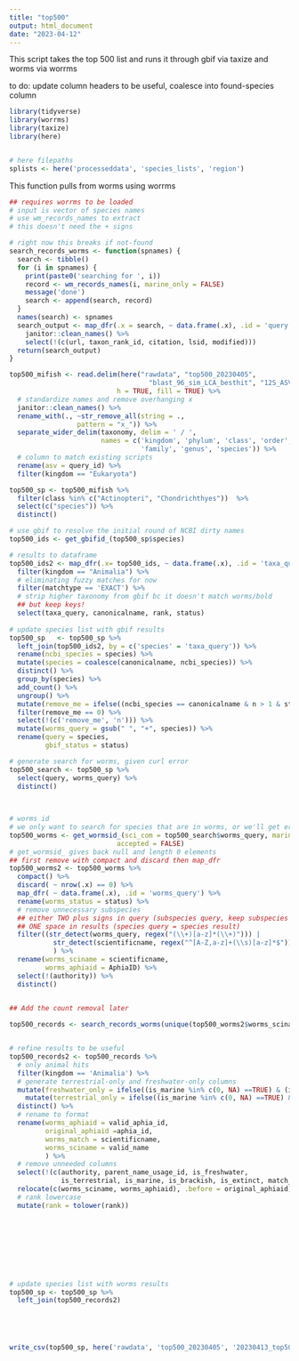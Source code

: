 ```yaml
---
title: "top500"
output: html_document
date: "2023-04-12"
---
```


This script takes the top 500 list and runs it through gbif via taxize and worms via worrms

to do: update column headers to be useful, coalesce into found-species column


```r
library(tidyverse)
library(worrms)
library(taxize)
library(here)


# here filepaths
splists <- here('processeddata', 'species_lists', 'region')
```

This function pulls from worms using worrms
```r
## requires worrms to be loaded
# input is vector of species names
# use wm_records_names to extract 
# this doesn't need the + signs

# right now this breaks if not-found
search_records_worms <- function(spnames) {
  search <- tibble()
  for (i in spnames) {
    print(paste0('searching for ', i))
    record <- wm_records_names(i, marine_only = FALSE)
    message('done')
    search <- append(search, record)
  }
  names(search) <- spnames
  search_output <- map_dfr(.x = search, ~ data.frame(.x), .id = 'query') %>%
    janitor::clean_names() %>%
    select(!(c(url, taxon_rank_id, citation, lsid, modified)))
  return(search_output)
}
```


```r
top500_mifish <- read.delim(here("rawdata", "top500_20230405",
                                   "blast_96_sim_LCA_besthit", "12S_ASV_sequences.length_var.blast.out"), 
                           h = TRUE, fill = TRUE) %>% 
  # standardize names and remove overhanging x
  janitor::clean_names() %>%
  rename_with(., ~str_remove_all(string = .,
                 pattern = "x_")) %>%
  separate_wider_delim(taxonomy, delim = ' / ', 
                       names = c('kingdom', 'phylum', 'class', 'order', 
                                 'family', 'genus', 'species')) %>%
  # column to match existing scripts
  rename(asv = query_id) %>%
  filter(kingdom == "Eukaryota")
```



```r
top500_sp <- top500_mifish %>%
  filter(class %in% c("Actinopteri", "Chondrichthyes"))  %>% 
  select(c("species")) %>%
  distinct() 

# use gbif to resolve the initial round of NCBI dirty names
top500_ids <- get_gbifid_(top500_sp$species)

# results to dataframe
top500_ids2 <- map_dfr(.x= top500_ids, ~ data.frame(.x), .id = 'taxa_query') %>%
  filter(kingdom == "Animalia") %>%
  # eliminating fuzzy matches for now
  filter(matchtype == 'EXACT') %>%
  # strip higher taxonomy from gbif bc it doesn't match worms/bold
  ## but keep keys!
  select(taxa_query, canonicalname, rank, status)
 
# update species list with gbif results  
top500_sp   <- top500_sp %>%
  left_join(top500_ids2, by = c('species' = 'taxa_query')) %>%
  rename(ncbi_species = species) %>%
  mutate(species = coalesce(canonicalname, ncbi_species)) %>%
  distinct() %>%
  group_by(species) %>%
  add_count() %>%
  ungroup() %>%
  mutate(remove_me = ifelse((ncbi_species == canonicalname & n > 1 & status != 'ACCEPTED'), 1, 0)) %>%
  filter(remove_me == 0) %>%
  select(!(c('remove_me', 'n'))) %>%
  mutate(worms_query = gsub(" ", "+", species)) %>%
  rename(query = species,
         gbif_status = status) 

# generate search for worms, given curl error
top500_search <- top500_sp %>%
  select(query, worms_query) %>%
  distinct()
  
  

# worms id
# we only want to search for species that are in worms, or we'll get errors
top500_worms <- get_wormsid_(sci_com = top500_search$worms_query, marine_only = FALSE,
                           accepted = FALSE)
# get_wormsid_ gives back null and length 0 elements
## first remove with compact and discard then map_dfr
top500_worms2 <- top500_worms %>% 
  compact() %>%
  discard( ~ nrow(.x) == 0) %>%
  map_dfr( ~ data.frame(.x), .id = 'worms_query') %>%
  rename(worms_status = status) %>%
  # remove unnecessary subspecies
  ## either TWO plus signs in query (subspecies query, keep subspecies result) OR
  ## ONE space in results (species query = species result)
  filter((str_detect(worms_query, regex("(\\+)[a-z]*(\\+)"))) |
           str_detect(scientificname, regex("^[A-Z,a-z]+(\\s)[a-z]*$"))
           ) %>%
  rename(worms_sciname = scientificname,
         worms_aphiaid = AphiaID) %>%
  select(!(authority)) %>%
  distinct()
  

## Add the count removal later

top500_records <- search_records_worms(unique(top500_worms2$worms_sciname))


# refine results to be useful
top500_records2 <- top500_records %>%
  # only animal hits
  filter(kingdom == 'Animalia') %>%
  # generate terrestrial-only and freshwater-only columns
  mutate(freshwater_only = ifelse((is_marine %in% c(0, NA) ==TRUE) & (is_brackish %in% c(0,NA) == TRUE) & (is_freshwater == 1),  "1", "0")) %>%
    mutate(terrestrial_only = ifelse((is_marine %in% c(0, NA) ==TRUE) & (is_brackish %in% c(0,NA) == TRUE) & (is_terrestrial == 1),  "1", "0")) %>%
  distinct() %>%
  # rename to format
  rename(worms_aphiaid = valid_aphia_id,
         original_aphiaid =aphia_id,
         worms_match = scientificname,
         worms_sciname = valid_name
         ) %>%
  # remove unneeded columns
  select(!(c(authority, parent_name_usage_id, is_freshwater, 
             is_terrestrial, is_marine, is_brackish, is_extinct, match_type))) %>%
  relocate(c(worms_sciname, worms_aphiaid), .before = original_aphiaid) %>%
  # rank lowercase
  mutate(rank = tolower(rank))









# update species list with worms results
top500_sp <- top500_sp %>%
  left_join(top500_records2) 






```



```r
write_csv(top500_sp, here('rawdata', 'top500_20230405', '20230413_top500-worrms.csv'))
```

